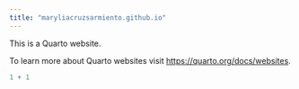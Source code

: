 ```yaml
---
title: "maryliacruzsarmiento.github.io"
---
```


This is a Quarto website.

To learn more about Quarto websites visit <https://quarto.org/docs/websites>.

```r
1 + 1
```
